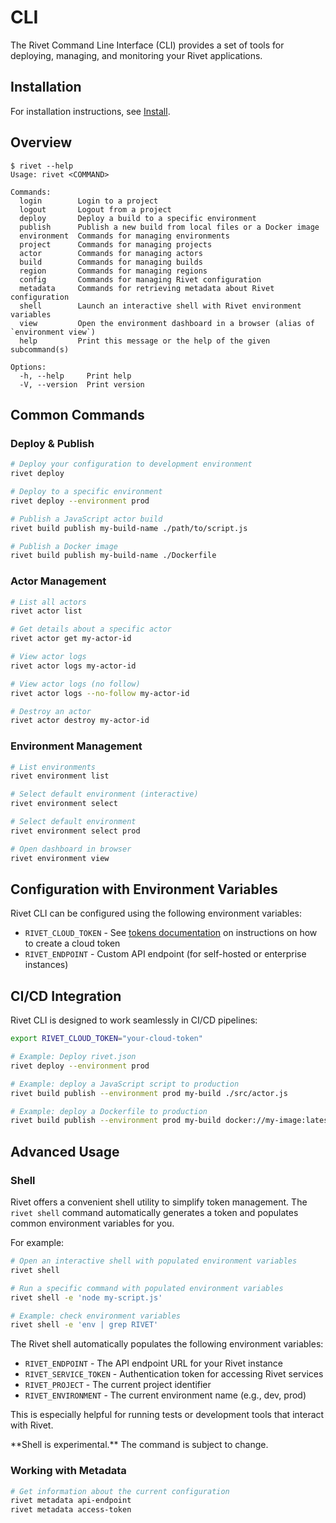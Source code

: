 # CLI

The Rivet Command Line Interface (CLI) provides a set of tools for deploying, managing, and monitoring your Rivet applications.

## Installation

For installation instructions, see [Install](/docs/install).

## Overview

```text
$ rivet --help
Usage: rivet <COMMAND>

Commands:
  login        Login to a project
  logout       Logout from a project
  deploy       Deploy a build to a specific environment
  publish      Publish a new build from local files or a Docker image
  environment  Commands for managing environments
  project      Commands for managing projects
  actor        Commands for managing actors
  build        Commands for managing builds
  region       Commands for managing regions
  config       Commands for managing Rivet configuration
  metadata     Commands for retrieving metadata about Rivet configuration
  shell        Launch an interactive shell with Rivet environment variables
  view         Open the environment dashboard in a browser (alias of `environment view`)
  help         Print this message or the help of the given subcommand(s)

Options:
  -h, --help     Print help
  -V, --version  Print version
```

## Common Commands

### Deploy & Publish

```bash
# Deploy your configuration to development environment
rivet deploy

# Deploy to a specific environment
rivet deploy --environment prod

# Publish a JavaScript actor build
rivet build publish my-build-name ./path/to/script.js

# Publish a Docker image
rivet build publish my-build-name ./Dockerfile
```

### Actor Management

```bash
# List all actors
rivet actor list

# Get details about a specific actor
rivet actor get my-actor-id

# View actor logs
rivet actor logs my-actor-id

# View actor logs (no follow)
rivet actor logs --no-follow my-actor-id

# Destroy an actor
rivet actor destroy my-actor-id
```

### Environment Management

```bash
# List environments
rivet environment list

# Select default environment (interactive)
rivet environment select

# Select default environment
rivet environment select prod

# Open dashboard in browser
rivet environment view
```

## Configuration with Environment Variables

Rivet CLI can be configured using the following environment variables:

- `RIVET_CLOUD_TOKEN` - See [tokens documentation](/docs/tokens) on instructions on how to create a cloud token
- `RIVET_ENDPOINT` - Custom API endpoint (for self-hosted or enterprise instances)

## CI/CD Integration

Rivet CLI is designed to work seamlessly in CI/CD pipelines:

```bash
export RIVET_CLOUD_TOKEN="your-cloud-token"

# Example: Deploy rivet.json
rivet deploy --environment prod

# Example: deploy a JavaScript script to production
rivet build publish --environment prod my-build ./src/actor.js

# Example: deploy a Dockerfile to production
rivet build publish --environment prod my-build docker://my-image:latest
```

## Advanced Usage

### Shell

Rivet offers a convenient shell utility to simplify token management. The `rivet shell` command automatically generates a token and populates common environment variables for you.

For example:

```bash
# Open an interactive shell with populated environment variables
rivet shell

# Run a specific command with populated environment variables
rivet shell -e 'node my-script.js'

# Example: check environment variables
rivet shell -e 'env | grep RIVET'
```

The Rivet shell automatically populates the following environment variables:

- `RIVET_ENDPOINT` - The API endpoint URL for your Rivet instance
- `RIVET_SERVICE_TOKEN` - Authentication token for accessing Rivet services
- `RIVET_PROJECT` - The current project identifier
- `RIVET_ENVIRONMENT` - The current environment name (e.g., dev, prod)

This is especially helpful for running tests or development tools that interact with Rivet.

<Warning>
	**Shell is experimental.** The command is subject to change.
</Warning>

### Working with Metadata

```bash
# Get information about the current configuration
rivet metadata api-endpoint
rivet metadata access-token
```
